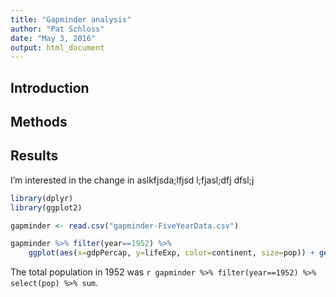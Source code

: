 ```yaml
---
title: "Gapminder analysis"
author: "Pat Schloss"
date: "May 3, 2016"
output: html_document
---
```


## Introduction


## Methods


## Results

I'm interested in the change in aslkfjsda;lfjsd l;fjasl;dfj dfsl;j

```r
library(dplyr)
library(ggplot2)

gapminder <- read.csv("gapminder-FiveYearData.csv")

gapminder %>% filter(year==1952) %>%
	ggplot(aes(x=gdpPercap, y=lifeExp, color=continent, size=pop)) + geom_point()
```

The total population in 1952 was `r gapminder %>% filter(year==1952) %>% select(pop) %>% sum`.


